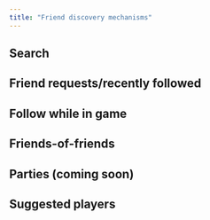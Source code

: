 ```yaml
---
title: "Friend discovery mechanisms"
---
```


<Snippet file="wip.mdx" />

## Search

## Friend requests/recently followed

## Follow while in game

## Friends-of-friends

## Parties (coming soon)

## Suggested players
